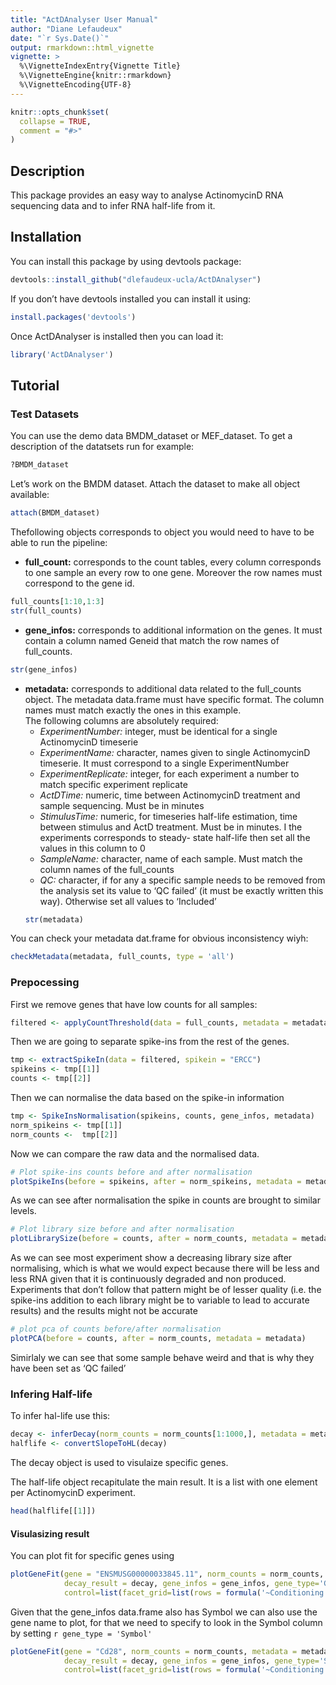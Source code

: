 ```yaml
---
title: "ActDAnalyser User Manual"
author: "Diane Lefaudeux"
date: "`r Sys.Date()`"
output: rmarkdown::html_vignette
vignette: >
  %\VignetteIndexEntry{Vignette Title}
  %\VignetteEngine{knitr::rmarkdown}
  %\VignetteEncoding{UTF-8}
---
```


```r
knitr::opts_chunk$set(
  collapse = TRUE,
  comment = "#>"
)
```

## Description

This package provides an easy way to analyse ActinomycinD RNA sequencing data
and to infer RNA half-life from it.

## Installation

You can install this package by using devtools package:    
```r
devtools::install_github("dlefaudeux-ucla/ActDAnalyser")
```
If you don't have devtools installed you can install it using:
```r
install.packages('devtools')
```

Once ActDAnalyser is installed then you can load it:
```r
library('ActDAnalyser')
```

## Tutorial

### Test Datasets
You can use the demo data BMDM_dataset or MEF_dataset. To get a description of 
the datatsets run for example:
```r
?BMDM_dataset
```

Let's work on the BMDM dataset. Attach the dataset to make all object available:
```r
attach(BMDM_dataset)
```

Thefollowing objects corresponds to object you would need to have to be able to 
run the pipeline:

* **full_count:** corresponds to the count tables, every column corresponds to one 
sample an every row to one gene. Moreover the row names must correspond to the 
gene id.
```r
full_counts[1:10,1:3]
str(full_counts)
```
* **gene_infos:** corresponds to additional information on the genes. It must 
contain a column named Geneid that match the row names of full_counts.
```r
str(gene_infos)
```
* **metadata:** corresponds to additional data related to the full_counts object. 
The metadata data.frame must have specific format. The column names must match 
exactly the ones in this example.     
The following columns are absolutely required:  
  * _ExperimentNumber:_ integer, must be identical for a single ActinomycinD timeserie
  * _ExperimentName:_ character, names given to single ActinomycinD timeserie. 
  It must correspond to a single ExperimentNumber
  * _ExperimentReplicate:_ integer, for each experiment a number to match specific 
  experiment replicate
  * _ActDTime:_ numeric, time between ActinomycinD treatment and sample sequencing. 
  Must be in minutes
  * _StimulusTime:_ numeric, for timeseries half-life estimation, time between stimulus
  and ActD treatment. Must be in minutes. I the experiments corresponds to steady-
  state half-life then set all the values in this column to 0
  * _SampleName:_ character, name of each sample. Must match the column names of the 
  full_counts
  * _QC:_ character, if for any a specific sample needs to be removed from the analysis
  set its value to 'QC failed' (it must be exactly written this way). Otherwise set
  all values to 'Included'
```r
str(metadata)
```

You can check your metadata dat.frame for obvious inconsistency wiyh:
```r
checkMetadata(metadata, full_counts, type = 'all')
```

### Prepocessing
First we remove genes that have low counts for all samples:
```r
filtered <- applyCountThreshold(data = full_counts, metadata = metadata, threshold=32)
```

Then we are going to separate spike-ins from the rest of the genes.
```r
tmp <- extractSpikeIn(data = filtered, spikein = "ERCC")
spikeins <- tmp[[1]]
counts <- tmp[[2]]
```

Then we can normalise the data based on the spike-in information
```r
tmp <- SpikeInsNormalisation(spikeins, counts, gene_infos, metadata)
norm_spikeins <- tmp[[1]]
norm_counts <-  tmp[[2]]
```

Now we can compare the raw data and the normalised data.
```r
# Plot spike-ins counts before and after normalisation
plotSpikeIns(before = spikeins, after = norm_spikeins, metadata = metadata)
```

As we can see after normalisation the spike in counts are brought to similar levels.

```r
# Plot library size before and after normalisation
plotLibrarySize(before = counts, after = norm_counts, metadata = metadata)
```

As we can see most experiment show a decreasing library size after normalising, 
which is what we would expect because there will be less and less RNA given that
it is continuously degraded and non produced.    
Experiments that don't follow that pattern might be of lesser quality (i.e. the 
spike-ins addition to each library might be to variable to lead to accurate results) 
and the results might not be accurate

```r
# plot pca of counts before/after normalisation
plotPCA(before = counts, after = norm_counts, metadata = metadata)
```

Simirlaly we can see that some sample behave weird and that is why they have been 
set as 'QC failed'

### Infering Half-life
To infer hal-life use this:
```r
decay <- inferDecay(norm_counts = norm_counts[1:1000,], metadata = metadata, threshold = 32)
halflife <- convertSlopeToHL(decay)
```

The decay object is used to visulaize specific genes.   

The half-life object recapitulate the main result. It is a list with one element 
per ActinomycinD experiment.

```r
head(halflife[[1]])
```

#### Visulasizing result
You can plot fit for specific genes using

```r
plotGeneFit(gene = "ENSMUSG00000033845.11", norm_counts = norm_counts, metadata = metadata,
            decay_result = decay, gene_infos = gene_infos, gene_type='Geneid', 
            control=list(facet_grid=list(rows = formula('~Conditioning')), theme = list(aspect.ratio=1)))
```

Given that the gene_infos data.frame also has Symbol we can also use the gene name to plot,
for that we need to specify to look in the Symbol column by setting `r gene_type = 'Symbol'`
```r
plotGeneFit(gene = "Cd28", norm_counts = norm_counts, metadata = metadata,
            decay_result = decay, gene_infos = gene_infos, gene_type='Symbol', 
            control=list(facet_grid=list(rows = formula('~Conditioning')), theme = list(aspect.ratio=1)))
```

